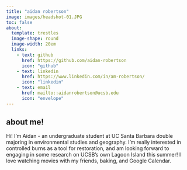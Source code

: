 ```yaml
---
title: "aidan robertson"
image: images/headshot-01.JPG
toc: false
about:
  template: trestles
  image-shape: round
  image-width: 20em
  links: 
    - text: github
      href: https://github.com/aidan-robertson
      icon: "github"
    - text: linkedin
      href: https://www.linkedin.com/in/am-robertson/
      icon: "linkedin"
    - text: email
      href: mailto::aidanrobertson@ucsb.edu
      icon: "envelope"
---
```


## about me!

Hi! I'm Aidan - an undergraduate student at UC Santa Barbara double majoring in environmental studies and geography. I'm really interested in controlled burns as a tool for restoration, and am looking forward to engaging in some research on UCSB's own Lagoon Island this summer! I love watching movies with my friends, baking, and Google Calendar. 

## 
